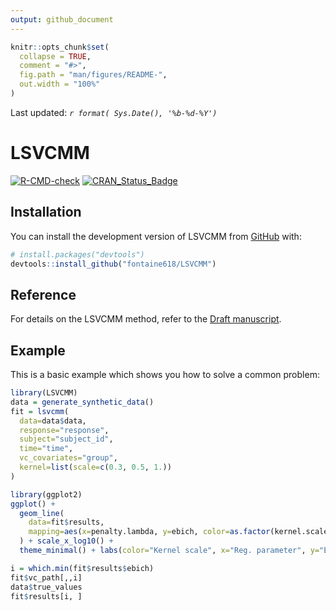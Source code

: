 ```yaml
---
output: github_document
---
```


<!-- README.md is generated from README.Rmd. Please edit that file -->

```r
knitr::opts_chunk$set(
  collapse = TRUE,
  comment = "#>",
  fig.path = "man/figures/README-",
  out.width = "100%"
)
```

Last updated: *`r format( Sys.Date(), '%b-%d-%Y')`*

# LSVCMM

  <!-- badges: start -->
  [![R-CMD-check](https://github.com/fontaine618/LSVCMM/actions/workflows/R-CMD-check.yaml/badge.svg)](https://github.com/fontaine618/LSVCMM/actions/workflows/R-CMD-check.yaml)
  [![CRAN_Status_Badge](https://www.r-pkg.org/badges/version/LSVCMM)](https://cran.r-project.org/package=LSVCMM)
  <!-- badges: end -->


## Installation

You can install the development version of LSVCMM from [GitHub](https://github.com/) with:

``` r
# install.packages("devtools")
devtools::install_github("fontaine618/LSVCMM")
```

## Reference

For details on the LSVCMM method, refer to the [Draft manuscript](https://bit.ly/lsvcmm).

## Example

This is a basic example which shows you how to solve a common problem:

```r
library(LSVCMM)
data = generate_synthetic_data()
fit = lsvcmm(
  data=data$data, 
  response="response",
  subject="subject_id",
  time="time",
  vc_covariates="group",
  kernel=list(scale=c(0.3, 0.5, 1.))
)
```

```r
library(ggplot2)
ggplot() + 
  geom_line(
    data=fit$results,
    mapping=aes(x=penalty.lambda, y=ebich, color=as.factor(kernel.scale), group=kernel.scale)
  ) + scale_x_log10() + 
  theme_minimal() + labs(color="Kernel scale", x="Reg. parameter", y="EBIC")

i = which.min(fit$results$ebich)
fit$vc_path[,,i]
data$true_values
fit$results[i, ]
```

